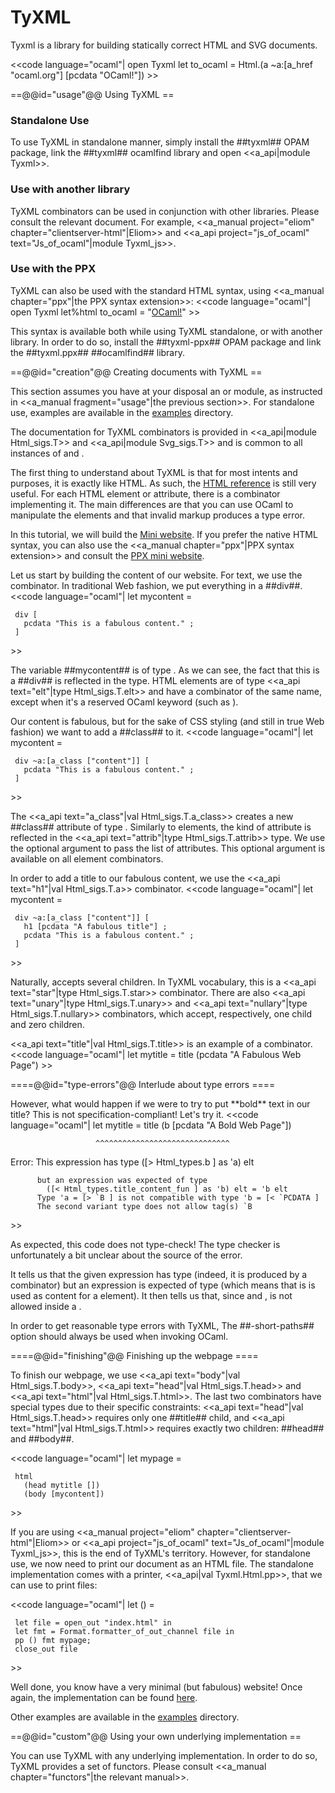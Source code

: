 = TyXML =

Tyxml is a library for building statically correct HTML and SVG documents.

<<code language="ocaml"|
open Tyxml
let to_ocaml = Html.(a ~a:[a_href "ocaml.org"] [pcdata "OCaml!"])
>>

==@@id="usage"@@ Using TyXML ==

=== Standalone Use ===

To use TyXML in standalone manner, simply install the ##tyxml## OPAM package, link the ##tyxml## ocamlfind library and open <<a_api|module Tyxml>>.

=== Use with another library ===

TyXML combinators can be used in conjunction with other libraries. Please consult the relevant document. For example,
<<a_manual project="eliom" chapter="clientserver-html"|Eliom>>
and
<<a_api project="js_of_ocaml" text="Js_of_ocaml"|module Tyxml_js>>.

=== Use with the PPX ===

TyXML can also be used with the standard HTML syntax, using <<a_manual chapter="ppx"|the PPX syntax extension>>:
<<code language="ocaml"|
open Tyxml
let%html to_ocaml = "<a href='ocaml.org'>OCaml!</a>"
>>

This syntax is available both while using TyXML standalone, or with another library. In order to do so, install the ##tyxml-ppx## OPAM package and link the ##tyxml.ppx## ##ocamlfind## library.

==@@id="creation"@@ Creating documents with TyXML ==

This section assumes you have at your disposal an {{{Html}}} or {{{Svg}}} module, as instructed in <<a_manual fragment="usage"|the previous section>>.
For standalone use, examples are available in the [[https://github.com/ocsigen/tyxml/tree/master/examples|examples]] directory.

The documentation for TyXML combinators is provided in <<a_api|module Html_sigs.T>> and <<a_api|module Svg_sigs.T>> and is common to all instances of {{{Html}}} and {{{Svg}}}.

The first thing to understand about TyXML is that for most intents and purposes, it is exactly like HTML. As such, the [[https://developer.mozilla.org/en-US/docs/Web/HTML/Element|HTML reference]] is still very useful. For each HTML element or attribute, there is a combinator implementing it. The main differences are that you can use OCaml to manipulate the elements and that invalid markup produces a type error.

In this tutorial, we will build the [[https://github.com/ocsigen/tyxml/tree/master/examples/mini_website|Mini website]].
If you prefer the native HTML syntax, you can also use the <<a_manual chapter="ppx"|PPX syntax extension>> and consult the [[https://github.com/ocsigen/tyxml/tree/master/examples/mini_website_ppx|PPX mini website]].

Let us start by building the content of our website. For text, we use the {{{pcdata}}} combinator. In traditional Web fashion, we put everything in a ##div##.
<<code language="ocaml"|
let mycontent =
  div [
    pcdata "This is a fabulous content." ;
  ]
>>

The variable ##mycontent## is of type {{{[> `Div] Html.elt}}}.
As we can see, the fact that this is a ##div## is reflected in the type. HTML elements are of type <<a_api text="elt"|type Html_sigs.T.elt>> and have a combinator of the same name, except when it's a reserved OCaml keyword (such as {{{object_}}}).

Our content is fabulous, but for the sake of CSS styling (and still in true Web fashion) we want to add a ##class## to it.
<<code language="ocaml"|
let mycontent =
  div ~a:[a_class ["content"]] [
    pcdata "This is a fabulous content." ;
  ]
>>

The <<a_api text="a_class"|val Html_sigs.T.a_class>> creates a new ##class## attribute of type {{{[> `Class] attrib}}}. Similarly to elements, the kind of attribute is reflected in the <<a_api text="attrib"|type Html_sigs.T.attrib>> type.
We use the optional argument {{{~a}}} to pass the list of attributes. This optional argument is available on all element combinators.

In order to add a title to our fabulous content, we use the <<a_api text="h1"|val Html_sigs.T.a>> combinator.
<<code language="ocaml"|
let mycontent =
  div ~a:[a_class ["content"]] [
    h1 [pcdata "A fabulous title"] ;
    pcdata "This is a fabulous content." ;
  ]
>>

Naturally, {{{div}}} accepts several children. In TyXML vocabulary, this is a <<a_api text="star"|type Html_sigs.T.star>> combinator.
There are also
<<a_api text="unary"|type Html_sigs.T.unary>> and
<<a_api text="nullary"|type Html_sigs.T.nullary>> combinators,
which accept, respectively, one child and zero children.

<<a_api text="title"|val Html_sigs.T.title>> is an example of a {{{unary}}}
combinator.
<<code language="ocaml"|
let mytitle = title (pcdata "A Fabulous Web Page")
>>

====@@id="type-errors"@@ Interlude about type errors ====

However, what would happen if we were to try to put **bold** text in our title? This is not specification-compliant! Let's try it.
<<code language="ocaml"|
let mytitle = title (b [pcdata "A Bold Web Page"])
                    ^^^^^^^^^^^^^^^^^^^^^^^^^^^^^^
Error: This expression has type ([> Html_types.b ] as 'a) elt
       but an expression was expected of type
         ([< Html_types.title_content_fun ] as 'b) elt = 'b elt
       Type 'a = [> `B ] is not compatible with type 'b = [< `PCDATA ]
       The second variant type does not allow tag(s) `B
>>

As expected, this code does not type-check!
The type checker is unfortunately a bit unclear about the source of the error.

It tells us that the given expression has type {{{[> b] elt}}}
(indeed, it is produced by a {{{b}}} combinator)
but an expression is expected of type {{{[< title_content_fun] elt}}}
(which means that is is used as content for a {{{title}}} element).
It then tells us that, since {{{[> b] = [> `B]}}} and
{{{[< title_content_fun] = [< `PCDATA ]}}},
{{{`B}}} is not allowed inside a {{{title}}}.

In order to get reasonable type errors with TyXML, The ##-short-paths## option should always be used when invoking OCaml.

====@@id="finishing"@@ Finishing up the webpage ====

To finish our webpage, we use <<a_api text="body"|val Html_sigs.T.body>>, <<a_api text="head"|val Html_sigs.T.head>> and <<a_api text="html"|val Html_sigs.T.html>>.
The last two combinators have special types due to their specific constraints: <<a_api text="head"|val Html_sigs.T.head>> requires only one ##title## child, and <<a_api text="html"|val Html_sigs.T.html>> requires exactly two children: ##head## and ##body##.

<<code language="ocaml"|
let mypage =
  html
    (head mytitle [])
    (body [mycontent])
>>

If you are using <<a_manual project="eliom" chapter="clientserver-html"|Eliom>>
or <<a_api project="js_of_ocaml" text="Js_of_ocaml"|module Tyxml_js>>,
this is the end of TyXML's territory. However, for standalone use, we now need to print our document as an HTML file. The standalone implementation comes with a printer, <<a_api|val Tyxml.Html.pp>>, that we can use to print files:

<<code language="ocaml"|
let () =
  let file = open_out "index.html" in
  let fmt = Format.formatter_of_out_channel file in
  pp () fmt mypage;
  close_out file
>>

Well done, you know have a very minimal (but fabulous) website! Once again, the implementation can be found [[https://github.com/ocsigen/tyxml/tree/master/examples/mini_website|here]].

Other examples are available in the [[https://github.com/ocsigen/tyxml/tree/master/examples/|examples]] directory.

==@@id="custom"@@ Using your own underlying implementation ==

You can use TyXML with any underlying implementation. In order to do so, TyXML provides a set of functors.
Please consult <<a_manual chapter="functors"|the relevant manual>>.
